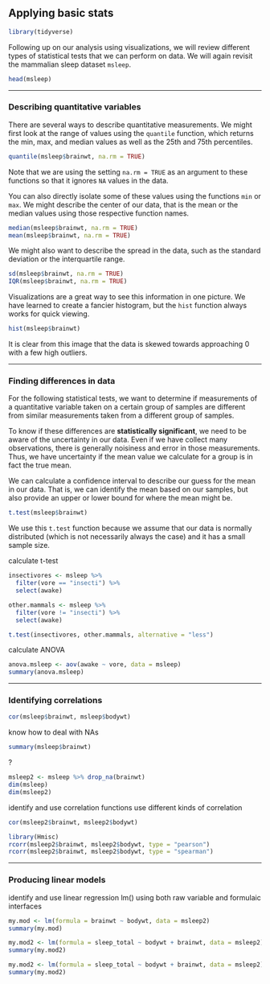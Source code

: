 ## Applying basic stats

```r
library(tidyverse)
```

Following up on our analysis using visualizations, we will review different types of statistical tests that we can perform on data. We will again revisit the mammalian sleep dataset `msleep`.

```r
head(msleep)
```

------

### Describing quantitative variables

There are several ways to describe quantitative measurements. We might first look at the range of values using the `quantile` function, which returns the min, max, and median values as well as the 25th and 75th percentiles.  

```r
quantile(msleep$brainwt, na.rm = TRUE)
```

Note that we are using the setting `na.rm = TRUE` as an argument to these functions so that it ignores `NA` values in the data.

You can also directly isolate some of these values using the functions `min` or `max`. We might describe the center of our data, that is the mean or the median values using those respective function names. 

```r
median(msleep$brainwt, na.rm = TRUE)
mean(msleep$brainwt, na.rm = TRUE)
```

We might also want to describe the spread in the data, such as the standard deviation or the interquartile range. 

```r
sd(msleep$brainwt, na.rm = TRUE)
IQR(msleep$brainwt, na.rm = TRUE)
```

Visualizations are a great way to see this information in one picture. We have learned to create a fancier histogram, but the `hist` function always works for quick viewing.

```r
hist(msleep$brainwt)
```

It is clear from this image that the data is skewed towards approaching 0 with a few high outliers. 

------

### Finding differences in data

For the following statistical tests, we want to determine if measurements of a quantitative variable taken on a certain group of samples are different from similar measurements taken from a different group of samples.

To know if these differences are **statistically significant**, we need to be aware of the uncertainty in our data. Even if we have collect many observations, there is generally noisiness and error in those measurements. Thus, we have uncertainty if the mean value we calculate for a group is in fact the true mean.

We can calculate a confidence interval to describe our guess for the mean in our data. That is, we can identify the mean based on our samples, but also provide an upper or lower bound for where the mean might be.

```r
t.test(msleep$brainwt)
```

We use this `t.test` function because we assume that our data is normally distributed (which is not necessarily always the case) and it has a small sample size.

calculate t-test

```r
insectivores <- msleep %>% 
  filter(vore == "insecti") %>%
  select(awake)

other.mammals <- msleep %>% 
  filter(vore != "insecti") %>%
  select(awake)

t.test(insectivores, other.mammals, alternative = "less")
```

calculate ANOVA

```r
anova.msleep <- aov(awake ~ vore, data = msleep)
summary(anova.msleep)
```

------

### Identifying correlations

```r
cor(msleep$brainwt, msleep$bodywt)
```

know how to deal with NAs

```r
summary(msleep$brainwt)
```

?

```r
msleep2 <- msleep %>% drop_na(brainwt)
dim(msleep)
dim(msleep2)
```

identify and use correlation functions
use different kinds of correlation

```r
cor(msleep2$brainwt, msleep2$bodywt)
```

```r
library(Hmisc)
rcorr(msleep2$brainwt, msleep2$bodywt, type = "pearson")
rcorr(msleep2$brainwt, msleep2$bodywt, type = "spearman")
```

------

### Producing linear models

identify and use linear regression lm() using both raw variable and formulaic interfaces

```r
my.mod <- lm(formula = brainwt ~ bodywt, data = msleep2)
summary(my.mod)
```

```r
my.mod2 <- lm(formula = sleep_total ~ bodywt + brainwt, data = msleep2)
summary(my.mod2)
```

```r
my.mod2 <- lm(formula = sleep_total ~ bodywt + brainwt, data = msleep2)
summary(my.mod2)
```
